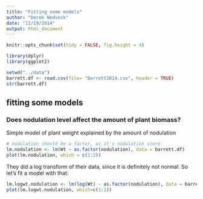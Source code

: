 ```yaml
---
title: "Fitting some models"
author: "Derek Nedveck"
date: "11/19/2014"
output: html_document
---
```



```r
knitr::opts_chunk$set(tidy = FALSE, fig.height = 4)
```


```r
library(dplyr)
library(ggplot2)
```



```r
setwd("../data")
barrett.df <- read.csv(file= "Barrett2014.csv", header = TRUE)
str(barrett.df)
```

## fitting some models

### Does nodulation level affect the amount of plant biomass?

Simple model of plant weight explained by the amount of nodulation
```r
# nodulation should be a factor, as it's nodulation score
lm.nodulation <- lm(Wt ~ as.factor(nodulation), data = barrett.df)
plot(lm.nodulation, which = c(1:2))
```

They did a log transform of their data, since it is definitely not normal. So let's fit a model with that:
```r
lm.logwt.nodulation <- lm(log(Wt) ~ as.factor(nodulation), data = barrett.df)
plot(lm.logwt.nodulation, which=c(1:2))
```

